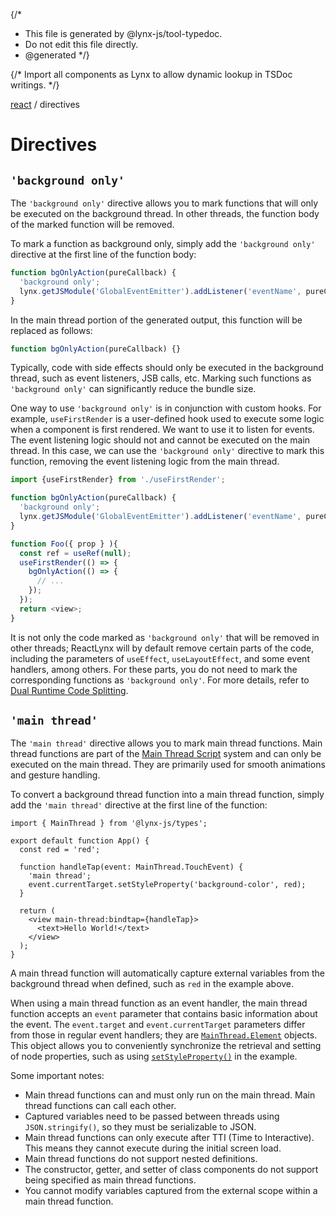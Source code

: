 {/*
* This file is generated by @lynx-js/tool-typedoc.
* Do not edit this file directly.
* @generated
*/}

{/* Import all components as Lynx to allow dynamic lookup in TSDoc writings. */}

[react](/api/react/index.mdx) / directives

# Directives

## `'background only'`

The `'background only'` directive allows you to mark functions that will only be executed on the background thread. In other threads, the function body of the marked function will be removed.

To mark a function as background only, simply add the `'background only'` directive at the first line of the function body:

```ts
function bgOnlyAction(pureCallback) {
  'background only';
  lynx.getJSModule('GlobalEventEmitter').addListener('eventName', pureCallback);
}
```

In the main thread portion of the generated output, this function will be replaced as follows:

```ts
function bgOnlyAction(pureCallback) {}
```

Typically, code with side effects should only be executed in the background thread, such as event listeners, JSB calls, etc. Marking such functions as `'background only'` can significantly reduce the bundle size.

One way to use `'background only'` is in conjunction with custom hooks. For example, `useFirstRender` is a user-defined hook used to execute some logic when a component is first rendered. We want to use it to listen for events. The event listening logic should not and cannot be executed on the main thread. In this case, we can use the `'background only'` directive to mark this function, removing the event listening logic from the main thread.

```ts
import {useFirstRender} from './useFirstRender';

function bgOnlyAction(pureCallback) {
  'background only';
  lynx.getJSModule('GlobalEventEmitter').addListener('eventName', pureCallback);
}

function Foo({ prop } ){
  const ref = useRef(null);
  useFirstRender(() => {
    bgOnlyAction(() => {
      // ...
    });
  });
  return <view>;
}
```

It is not only the code marked as `'background only'` that will be removed in other threads; ReactLynx will by default remove certain parts of the code, including the parameters of `useEffect`, `useLayoutEffect`, and some event handlers, among others. For these parts, you do not need to mark the corresponding functions as `'background only'`. For more details, refer to [Dual Runtime Code Splitting](react/thinking-in-reactlynx).

## `'main thread'`

The `'main thread'` directive allows you to mark main thread functions. Main thread functions are part of the [Main Thread Script](react/main-thread-script) system and can only be executed on the main thread. They are primarily used for smooth animations and gesture handling.

To convert a background thread function into a main thread function, simply add the `'main thread'` directive at the first line of the function:

```tsx {7}
import { MainThread } from '@lynx-js/types';

export default function App() {
  const red = 'red';

  function handleTap(event: MainThread.TouchEvent) {
    'main thread';
    event.currentTarget.setStyleProperty('background-color', red);
  }

  return (
    <view main-thread:bindtap={handleTap}>
      <text>Hello World!</text>
    </view>
  );
}
```

A main thread function will automatically capture external variables from the background thread when defined, such as `red` in the example above.

When using a main thread function as an event handler, the main thread function accepts an `event` parameter that contains basic information about the event. The `event.target` and `event.currentTarget` parameters differ from those in regular event handlers; they are [`MainThread.Element`](api/lynx-api/main-thread/main-thread-element) objects. This object allows you to conveniently synchronize the retrieval and setting of node properties, such as using [`setStyleProperty()`] in the example.

Some important notes:

- Main thread functions can and must only run on the main thread. Main thread functions can call each other.
- Captured variables need to be passed between threads using `JSON.stringify()`, so they must be serializable to JSON.
- Main thread functions can only execute after TTI (Time to Interactive). This means they cannot execute during the initial screen load.
- Main thread functions do not support nested definitions.
- The constructor, getter, and setter of class components do not support being specified as main thread functions.
- You cannot modify variables captured from the external scope within a main thread function.

[`setStyleProperty()`]: api/lynx-api/main-thread/main-thread-element.html#elementsetstyleproperty
